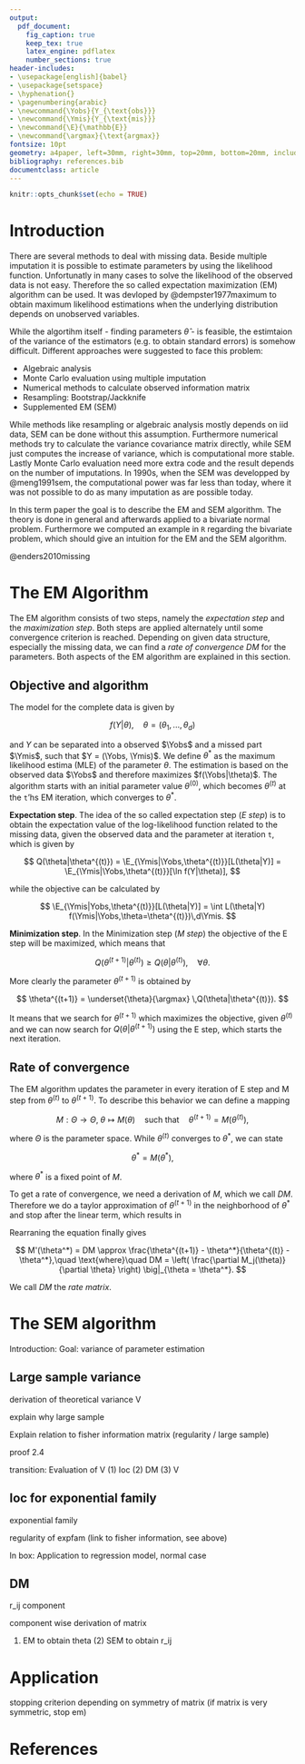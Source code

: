 ```yaml
---
output: 
  pdf_document:
    fig_caption: true
    keep_tex: true
    latex_engine: pdflatex
    number_sections: true
header-includes:
- \usepackage[english]{babel}
- \usepackage{setspace}
- \hyphenation{}
- \pagenumbering{arabic}
- \newcommand{\Yobs}{Y_{\text{obs}}}
- \newcommand{\Ymis}{Y_{\text{mis}}}
- \newcommand{\E}{\mathbb{E}}
- \newcommand{\argmax}{\text{argmax}}
fontsize: 10pt
geometry: a4paper, left=30mm, right=30mm, top=20mm, bottom=20mm, includefoot
bibliography: references.bib
documentclass: article
---
```


```r
knitr::opts_chunk$set(echo = TRUE)
```

<!-- Titlepage -->
\thispagestyle{empty}

\begin{raggedright}
  Freie Universität Berlin\\
  Chair of Statistics\\
  Location: Berlin\\
  Winter Term 2016/2017\\
  Lecture: Missing Data Analysis\\
  Examiner: Dr. Florian Meinfelder
\end{raggedright}

\vspace*{\fill}
  \begin{center}
    \textbf{\Large{The Supplemented EM algorithm}}%
  \end{center}
\vfill

\begin{raggedleft}
  Carlo Michaelis (5043128), \href{mailto:carlo.michaelis@gmail.com}{carlo.michaelis@gmail.com}\\
  Lukas Ruff (5029054), \href{mailto:contact@lukasruff.com}{contact@lukasruff.com}\\
  \ \\
  Master Statistics\\
  \today\\
\end{raggedleft}

\newpage


<!-- Table of Contents -->
\tableofcontents
\newpage


<!-- List of Figures and Tables -->
\listoffigures
\listoftables
\newpage


<!-- Document Body -->
# Introduction

There are several methods to deal with missing data. Beside multiple imputation it is possible to estimate parameters by using the likelihood function. Unfortunatly in many cases to solve the likelihood of the observed data is not easy. Therefore the so called expectation maximization (EM) algorithm can be used. It was devloped by @dempster1977maximum to obtain maximum likelihood estimations when the underlying distribution depends on unobserved variables.

While the algortihm itself - finding parameters $\hat\theta$ - is feasible, the estimtaion of the variance of the estimators (e.g. to obtain standard errors) is somehow difficult. Different approaches were suggested to face this problem:

 * Algebraic analysis
 * Monte Carlo evaluation using multiple imputation
 * Numerical methods to calculate observed information matrix
 * Resampling: Bootstrap/Jackknife
 * Supplemented EM (SEM)

While methods like resampling or algebraic analysis mostly depends on iid data, SEM can be done without this assumption. Furthermore numerical methods try to calculate the variance covariance matrix directly, while SEM just computes the increase of variance, which is computational more stable. Lastly Monte Carlo evaluation need more extra code and the result depends on the number of imputations. In 1990s, when the SEM was developped by @meng1991sem, the computational power was far less than today, where it was not possible to do as many imputation as are possible today.

In this term paper the goal is to describe the EM and SEM algorithm. The theory is done in general and afterwards applied to a bivariate normal problem. Furthermore we computed an example in `R` regarding the bivariate problem, which should give an intuition for the EM and the SEM algorithm.

@enders2010missing

# The EM Algorithm

The EM algorithm consists of two steps, namely the *expectation step* and the *maximization step*. Both steps are applied alternately until some convergence criterion is reached. Depending on given data structure, especially the missing data, we can find a *rate of convergence* $DM$ for the parameters. Both aspects of the EM algorithm are explained in this section.

## Objective and algorithm

The model for the complete data is given by

$$
f(Y|\theta),\quad \theta = (\theta_1, ..., \theta_d)
$$

and $Y$ can be separated into a observed $\Yobs$ and a missed part $\Ymis$, such that $Y = (\Yobs, \Ymis)$. We define $\theta^*$ as the maximum likelihood estima (MLE) of the parameter $\theta$. The estimation is based on the observed data $\Yobs$ and therefore maximizes $f(\Yobs|\theta)$. The algorithm starts with an initial parameter value $\theta^{(0)}$, which becomes $\theta^{(t)}$ at the `t`'hs EM iteration, which converges to $\theta^*$.

<!-- explain objective of em, how to obtain Q -->

**Expectation step**. The idea of the so called expectation step (*E step*) is to obtain the expectation value of the log-likelihood function related to the missing data, given the observed data and the parameter at iteration `t`, which is given by

$$
Q(\theta|\theta^{(t)}) = \E_{\Ymis|\Yobs,\theta^{(t)}}[L(\theta|Y)]  = \E_{\Ymis|\Yobs,\theta^{(t)}}[\ln f(Y|\theta)],
$$

while the objective can be calculated by

$$
\E_{\Ymis|Yobs,\theta^{(t)}}[L(\theta|Y)] = \int L(\theta|Y) f(\Ymis|\Yobs,\theta=\theta^{(t)})\,d\Ymis.
$$

**Minimization step**. In the Minimization step (*M step*) the objective of the E step will be maximized, which means that

$$
Q(\theta^{(t+1)}|\theta^{(t)}) \ge Q(\theta|\theta^{(t)}), \quad \forall \theta.
$$

More clearly the parameter $\theta^{(t+1)}$ is obtained by 

$$
\theta^{(t+1)} = \underset{\theta}{\argmax} \,Q(\theta|\theta^{(t)}).
$$

It means that we search for $\theta^{(t+1)}$ which maximizes the objective, given $\theta^{(t)}$ and we can now search for $Q(\theta|\theta^{(t+1)})$ using the E step, which starts the next iteration.

<!-- In box: Application to regression model, normal case -->

## Rate of convergence

The EM algorithm updates the parameter in every iteration of E step and M step from $\theta^{(t)}$ to $\theta^{(t+1)}$. To describe this behavior we can define a mapping

$$
M: \Theta \to \Theta,\; \theta \mapsto M(\theta)\quad \text{such that}\quad \theta^{(t+1)} = M(\theta^{(t)}),
$$

where $\Theta$ is the parameter space. While $\theta^{(t)}$ converges to $\theta^*$, we can state

$$
\theta^* = M(\theta^*),
$$

where $\theta^*$ is a fixed point of $M$.

To get a rate of convergence, we need a derivation of $M$, which we call $DM$. Therefore we do a taylor approximation of $\theta^{(t+1)}$ in the neighborhood of $\theta^*$ and stop after the linear term, which results in

\begin{align*}
\theta^{(t+1)} &= M(\theta^*) + M'(\theta^*) (\theta^{(t+1)} - \theta^*) + \frac{1}{2} M''(\theta^*)(\theta^{(t+1)} - \theta^*)^2 + ...\\
&\approx \theta^* + M'(\theta^*) (\theta^{(t+1)} - \theta^*).
\end{align*}

Rearraning the equation finally gives

$$
M'(\theta^*) = DM \approx \frac{\theta^{(t+1)} - \theta^*}{\theta^{(t)} - \theta^*},\quad \text{where}\quad DM = \left( \frac{\partial M_j(\theta)}{\partial \theta} \right) \big|_{\theta = \theta^*}.
$$

We call $DM$ the *rate matrix*.

<!-- describe mapping as combination of e-step, m-step -->
<!-- attributes of m -> fixed points -->
<!-- taylor -->
<!-- link later used -->
<!-- In box: Application to regression model, normal case -->

# The SEM algorithm

Introduction: Goal: variance of parameter estimation

## Large sample variance

<!-- combine 2.3/2.4 -->

derivation of theoretical variance V

explain why large sample

Explain relation to fisher information matrix (regularity / large sample)

proof 2.4

<!-- proof 2.4.5 optional -->

transition: Evaluation of V (1) Ioc (2) DM (3) V

## Ioc for exponential family

exponential family

regularity of expfam (link to fisher information, see above)

<!-- Optional: What to do if not regular? -->

In box: Application to regression model, normal case

## DM

r_ij component

component wise derivation of matrix

(1) EM to obtain theta (2) SEM to obtain r_ij

<!-- OPtional: Alternatives for approximation of DM -->



# Application

stopping criterion depending on symmetry of matrix (if matrix is very symmetric, stop em)

\newpage


<!-- References -->
# References
